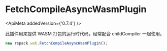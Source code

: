 
# FetchCompileAsyncWasmPlugin

<ApiMeta addedVersion={'0.7.4'} />

此插件用来提供 WASM 打包的运行时代码，经常配合 childCompiler 一起使用。

```js
new rspack.web.FetchCompileAsyncWasmPlugin();
```
